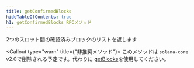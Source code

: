 ```yaml
---
title: getConfirmedBlocks
hideTableOfContents: true
h1: getConfirmedBlocks RPCメソッド
---
```


2つのスロット間の確認済みブロックのリストを返します

<Callout type="warn" title={"非推奨メソッド"}>
  このメソッドは `solana-core` v2.0で削除される予定です。代わりに
  [getBlocks](/docs/rpc/http/getblocks)を使用してください。
</Callout>

